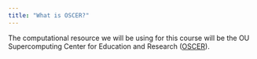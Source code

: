 ```yaml
---
title: "What is OSCER?"
---
```


The computational resource we will be using for this course will be the OU Supercomputing Center for Education and Research ([OSCER](https://www.ou.edu/oscer)). 

